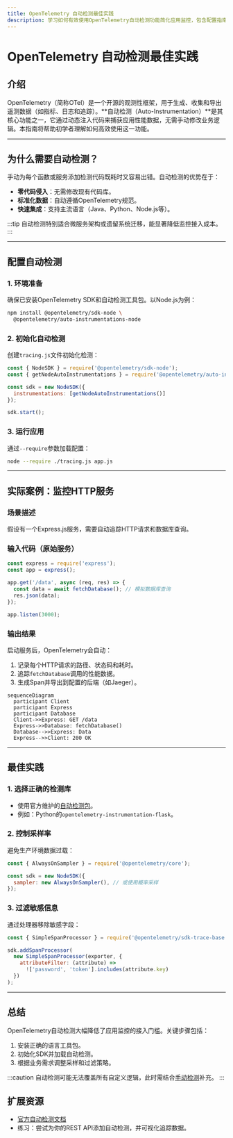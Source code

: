 ```yaml
---
title: OpenTelemetry 自动检测最佳实践
description: 学习如何有效使用OpenTelemetry自动检测功能简化应用监控，包含配置指南、代码示例和实战场景分析。
---
```


# OpenTelemetry 自动检测最佳实践

## 介绍

OpenTelemetry（简称OTel）是一个开源的观测性框架，用于生成、收集和导出遥测数据（如指标、日志和追踪）。**自动检测（Auto-Instrumentation）**是其核心功能之一，它通过动态注入代码来捕获应用性能数据，无需手动修改业务逻辑。本指南将帮助初学者理解如何高效使用这一功能。

---

## 为什么需要自动检测？

手动为每个函数或服务添加检测代码既耗时又容易出错。自动检测的优势在于：
- **零代码侵入**：无需修改现有代码库。
- **标准化数据**：自动遵循OpenTelemetry规范。
- **快速集成**：支持主流语言（Java、Python、Node.js等）。

:::tip
自动检测特别适合微服务架构或遗留系统迁移，能显著降低监控接入成本。
:::

---

## 配置自动检测

### 1. 环境准备
确保已安装OpenTelemetry SDK和自动检测工具包。以Node.js为例：
```bash
npm install @opentelemetry/sdk-node \
  @opentelemetry/auto-instrumentations-node
```

### 2. 初始化自动检测
创建`tracing.js`文件初始化检测：
```javascript
const { NodeSDK } = require('@opentelemetry/sdk-node');
const { getNodeAutoInstrumentations } = require('@opentelemetry/auto-instrumentations-node');

const sdk = new NodeSDK({
  instrumentations: [getNodeAutoInstrumentations()]
});

sdk.start();
```

### 3. 运行应用
通过`--require`参数加载配置：
```bash
node --require ./tracing.js app.js
```

---

## 实际案例：监控HTTP服务

### 场景描述
假设有一个Express.js服务，需要自动追踪HTTP请求和数据库查询。

### 输入代码（原始服务）
```javascript
const express = require('express');
const app = express();

app.get('/data', async (req, res) => {
  const data = await fetchDatabase(); // 模拟数据库查询
  res.json(data);
});

app.listen(3000);
```

### 输出结果
启动服务后，OpenTelemetry会自动：
1. 记录每个HTTP请求的路径、状态码和耗时。
2. 追踪`fetchDatabase`调用的性能数据。
3. 生成Span并导出到配置的后端（如Jaeger）。

```mermaid
sequenceDiagram
  participant Client
  participant Express
  participant Database
  Client->>Express: GET /data
  Express->>Database: fetchDatabase()
  Database-->>Express: Data
  Express-->>Client: 200 OK
```

---

## 最佳实践

### 1. 选择正确的检测库
- 使用官方维护的[自动检测包](https://opentelemetry.io/docs/instrumentation/js/automatic/)。
- 例如：Python的`opentelemetry-instrumentation-flask`。

### 2. 控制采样率
避免生产环境数据过载：
```javascript
const { AlwaysOnSampler } = require('@opentelemetry/core');

const sdk = new NodeSDK({
  sampler: new AlwaysOnSampler(), // 或使用概率采样
});
```

### 3. 过滤敏感信息
通过处理器移除敏感字段：
```javascript
const { SimpleSpanProcessor } = require('@opentelemetry/sdk-trace-base');

sdk.addSpanProcessor(
  new SimpleSpanProcessor(exporter, {
    attributeFilter: (attribute) => 
      !['password', 'token'].includes(attribute.key)
  })
);
```

---

## 总结

OpenTelemetry自动检测大幅降低了应用监控的接入门槛。关键步骤包括：
1. 安装正确的语言工具包。
2. 初始化SDK并加载自动检测。
3. 根据业务需求调整采样和过滤策略。

:::caution
自动检测可能无法覆盖所有自定义逻辑，此时需结合[手动检测](https://opentelemetry.io/docs/concepts/instrumentation/)补充。
:::

## 扩展资源
- [官方自动检测文档](https://opentelemetry.io/docs/instrumentation/js/automatic/)
- 练习：尝试为你的REST API添加自动检测，并可视化追踪数据。
